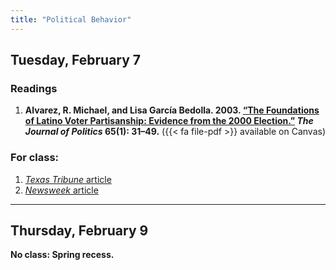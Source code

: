 ```yaml
---
title: "Political Behavior"
---
```


## Tuesday, February 7

### Readings 

1. **Alvarez, R. Michael, and Lisa García Bedolla. 2003. ["The Foundations of Latino Voter Partisanship: Evidence from the 2000 Election."](https://doi.org/10.1111/1468-2508.t01-1-00002) *The Journal of Politics* 65(1): 31–49.** ({{< fa file-pdf >}} available on Canvas)


### For class:

1. [*Texas Tribune* article](https://www.texastribune.org/2022/07/27/mayra-flores-congress-texas/)
2. [*Newsweek* article](https://www.newsweek.com/mayra-flores-attacked-democrats-because-i-was-born-mexico-1719584)


---


## Thursday, February 9

**No class: Spring recess.**


 
